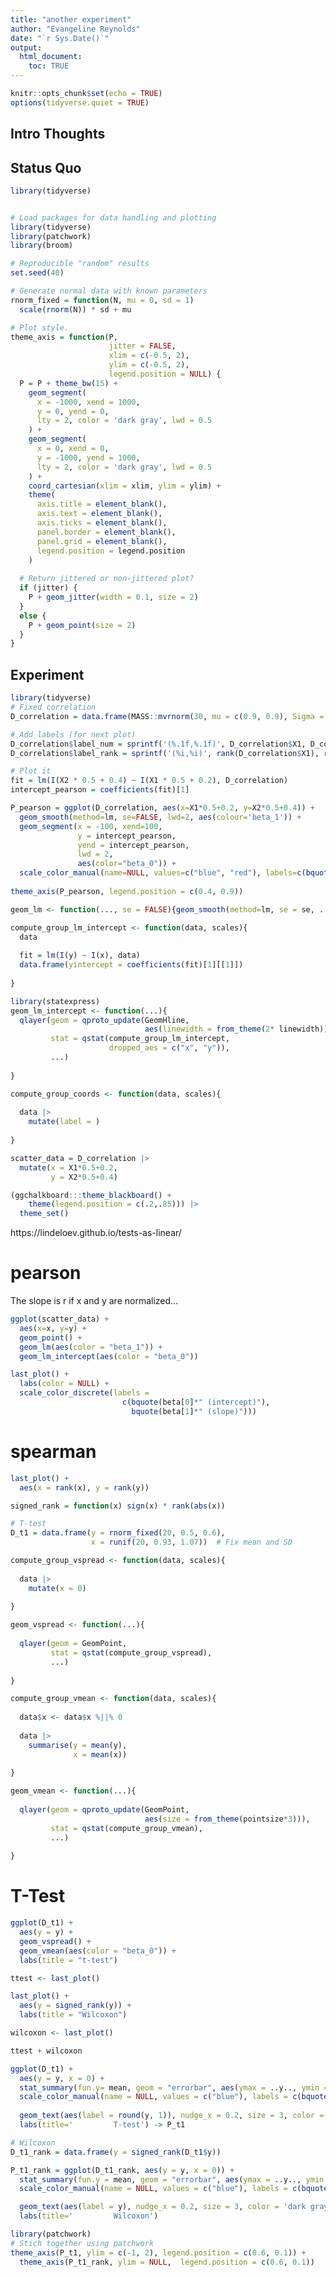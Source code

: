 ```yaml
---
title: "another experiment"
author: "Evangeline Reynolds"
date: "`r Sys.Date()`"
output: 
  html_document:
    toc: TRUE
---
```


```r
knitr::opts_chunk$set(echo = TRUE)
options(tidyverse.quiet = TRUE)
```




## Intro Thoughts


## Status Quo

```r
library(tidyverse)


# Load packages for data handling and plotting
library(tidyverse)
library(patchwork)
library(broom)

# Reproducible "random" results
set.seed(40)

# Generate normal data with known parameters
rnorm_fixed = function(N, mu = 0, sd = 1)
  scale(rnorm(N)) * sd + mu

# Plot style.
theme_axis = function(P,
                      jitter = FALSE,
                      xlim = c(-0.5, 2),
                      ylim = c(-0.5, 2),
                      legend.position = NULL) {
  P = P + theme_bw(15) +
    geom_segment(
      x = -1000, xend = 1000,
      y = 0, yend = 0,
      lty = 2, color = 'dark gray', lwd = 0.5
    ) +
    geom_segment(
      x = 0, xend = 0,
      y = -1000, yend = 1000,
      lty = 2, color = 'dark gray', lwd = 0.5
    ) +
    coord_cartesian(xlim = xlim, ylim = ylim) +
    theme(
      axis.title = element_blank(),
      axis.text = element_blank(),
      axis.ticks = element_blank(),
      panel.border = element_blank(),
      panel.grid = element_blank(),
      legend.position = legend.position
    )
  
  # Return jittered or non-jittered plot?
  if (jitter) {
    P + geom_jitter(width = 0.1, size = 2)
  }
  else {
    P + geom_point(size = 2)
  }
}

```

## Experiment

```r
library(tidyverse)
# Fixed correlation
D_correlation = data.frame(MASS::mvrnorm(30, mu = c(0.9, 0.9), Sigma = matrix(c(1, 0.8, 1, 0.8), ncol = 2), empirical = TRUE))  # Correlated data

# Add labels (for next plot)
D_correlation$label_num = sprintf('(%.1f,%.1f)', D_correlation$X1, D_correlation$X2)
D_correlation$label_rank = sprintf('(%i,%i)', rank(D_correlation$X1), rank(D_correlation$X2))

# Plot it
fit = lm(I(X2 * 0.5 + 0.4) ~ I(X1 * 0.5 + 0.2), D_correlation)
intercept_pearson = coefficients(fit)[1]

P_pearson = ggplot(D_correlation, aes(x=X1*0.5+0.2, y=X2*0.5+0.4)) +
  geom_smooth(method=lm, se=FALSE, lwd=2, aes(colour='beta_1')) + 
  geom_segment(x = -100, xend=100, 
               y = intercept_pearson, 
               yend = intercept_pearson, 
               lwd = 2, 
               aes(color="beta_0")) + 
  scale_color_manual(name=NULL, values=c("blue", "red"), labels=c(bquote(beta[0]*" (intercept)"), bquote(beta[1]*" (slope)")))
  
theme_axis(P_pearson, legend.position = c(0.4, 0.9))
```


```r
geom_lm <- function(..., se = FALSE){geom_smooth(method=lm, se = se, ...)}

compute_group_lm_intercept <- function(data, scales){
  data
  
  fit = lm(I(y) ~ I(x), data)
  data.frame(yintercept = coefficients(fit)[1][[1]])
  
}

library(statexpress)
geom_lm_intercept <- function(...){
  qlayer(geom = qproto_update(GeomHline, 
                              aes(linewidth = from_theme(2* linewidth))),
         stat = qstat(compute_group_lm_intercept,
                      dropped_aes = c("x", "y")),
         ...)
  
}
```

```r
compute_group_coords <- function(data, scales){
  
  data |>
    mutate(label = )
  
}


```


```r
scatter_data = D_correlation |> 
  mutate(x = X1*0.5+0.2,
         y = X2*0.5+0.4)

(ggchalkboard:::theme_blackboard() +
    theme(legend.position = c(.2,.85))) |> 
  theme_set()
```

https://lindeloev.github.io/tests-as-linear/

# pearson

The slope is r if x and y are normalized...

```r
ggplot(scatter_data) +
  aes(x=x, y=y) +
  geom_point() +
  geom_lm(aes(color = "beta_1")) + 
  geom_lm_intercept(aes(color = "beta_0"))

last_plot() +
  labs(color = NULL) +
  scale_color_discrete(labels = 
                         c(bquote(beta[0]*" (intercept)"), 
                           bquote(beta[1]*" (slope)")))
```


# spearman

```r
last_plot() + 
  aes(x = rank(x), y = rank(y))
```



```r
signed_rank = function(x) sign(x) * rank(abs(x))

# T-test
D_t1 = data.frame(y = rnorm_fixed(20, 0.5, 0.6),
                  x = runif(20, 0.93, 1.07))  # Fix mean and SD

compute_group_vspread <- function(data, scales){
  
  data |>
    mutate(x = 0)
  
}

geom_vspread <- function(...){
  
  qlayer(geom = GeomPoint,
         stat = qstat(compute_group_vspread),
         ...)
  
}

compute_group_vmean <- function(data, scales){
  
  data$x <- data$x %||% 0
  
  data |>
    summarise(y = mean(y),
              x = mean(x)) 
  
}

geom_vmean <- function(...){
  
  qlayer(geom = qproto_update(GeomPoint, 
                              aes(size = from_theme(pointsize*3))),
         stat = qstat(compute_group_vmean),
         ...)
  
}


```

# T-Test

```r
ggplot(D_t1) +
  aes(y = y) + 
  geom_vspread() + 
  geom_vmean(aes(color = "beta_0")) +
  labs(title = "t-test")

ttest <- last_plot()
```

```r
last_plot() + 
  aes(y = signed_rank(y)) + 
  labs(title = "Wilcoxon")

wilcoxon <- last_plot()

ttest + wilcoxon
```

```r
ggplot(D_t1) +
  aes(y = y, x = 0) +
  stat_summary(fun.y= mean, geom = "errorbar", aes(ymax = ..y.., ymin = ..y.., color='beta_0'), lwd=2) +
  scale_color_manual(name = NULL, values = c("blue"), labels = c(bquote(beta[0] * " (intercept)"))) +
  
  geom_text(aes(label = round(y, 1)), nudge_x = 0.2, size = 3, color = 'dark gray') + 
  labs(title='         T-test') -> P_t1

# Wilcoxon
D_t1_rank = data.frame(y = signed_rank(D_t1$y))

P_t1_rank = ggplot(D_t1_rank, aes(y = y, x = 0)) + 
  stat_summary(fun.y = mean, geom = "errorbar", aes(ymax = ..y.., ymin = ..y..,  color = 'beta_0'), lwd = 2) +
  scale_color_manual(name = NULL, values = c("blue"), labels = c(bquote(beta[0] * " (intercept)"))) +

  geom_text(aes(label = y), nudge_x = 0.2, size = 3, color = 'dark gray') + 
  labs(title='         Wilcoxon')

library(patchwork)
# Stich together using patchwork
theme_axis(P_t1, ylim = c(-1, 2), legend.position = c(0.6, 0.1)) + 
  theme_axis(P_t1_rank, ylim = NULL,  legend.position = c(0.6, 0.1))


```

